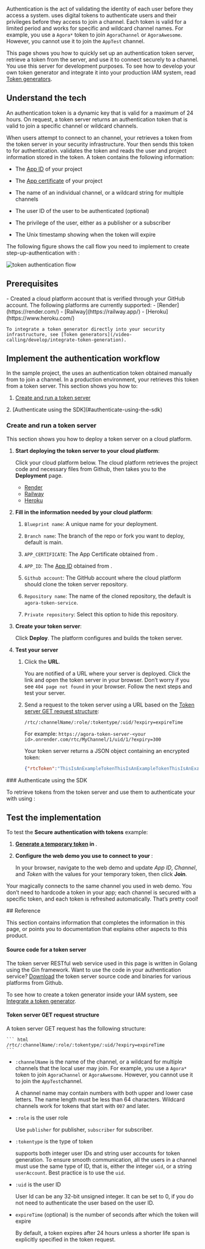 
Authentication is the act of validating the identity of each user before they access a system. <Vg k="COMPANY" />
uses digital tokens to authenticate users and their privileges before they access <Vg k="AGORA_BACKEND" /> to join a
channel. Each token is valid for a limited period and works for specific and wildcard channel names. For example, you
use a `Agora*` token to join `AgoraChannel` or `AgoraAwesome`. However, you cannot use it to join the `AppTest`
channel.

This page shows you how to quickly set up an authentication token server, retrieve a token from the server, and use it to connect securely to a  <Vpd k="NAME"/> channel. You use this server for development purposes. To see how to develop your own token generator and integrate it into your production IAM system, read [Token generators](/video-calling/develop/integrate-token-generation).

## Understand the tech

An authentication token is a dynamic key that is valid for a maximum of 24 hours. On request, a token server returns
an authentication token that is valid to join a specific channel or wildcard channels.

When users attempt to connect to an <Vg k="COMPANY" /> channel, your <Vpl k="CLIENT" /> retrieves a token from the token server in your security infrastructure. Your <Vpl k="CLIENT" /> then sends this token to <Vg k="AGORA_BACKEND" /> for authentication. <Vg k="AGORA_BACKEND" /> validates the token and reads the user and project information stored in the token. A token contains the following information:


-   The [App ID](../reference/manage-agora-account#get-the-app-id) of your <Vg k="COMPANY" /> project

-   The [App certificate](../reference/manage-agora-account#get-the-app-certificate) of your <Vg k="COMPANY" /> project

-   The name of an individual channel, or a wildcard string for multiple channels

-   The user ID of the user to be authenticated (optional)

-   The privilege of the user, either as a publisher or a subscriber

-   The Unix timestamp showing when the token will expire

The following figure shows the call flow you need to implement to create step-up-authentication with <Vg k="COMPANY" /> <Vpd k="NAME"/>:

![token authentication flow](/images/video-sdk/authentication-logic.png)

<ProductWrapper notAllowed="cloud-recording,on-premise-recording">

## Prerequisites

<Prerequisites />
-  Created a cloud platform account that is verified through your GitHub account. The following platforms are
    currently supported:
    - [Render](https://render.com/)
    - [Railway](https://railway.app/)
    - [Heroku](https://www.heroku.com/)

    To integrate a token generator directly into your security infrastructure, see [Token generators](/video-calling/develop/integrate-token-generation).

</ProductWrapper>

## Implement the authentication workflow

In the <Vg k="GET_STARTED"/> sample project, the <Vpl k="CLIENT" /> uses an authentication token obtained manually from <Vg k="CONSOLE" /> to join a channel. In a production environment, your <Vpl k="CLIENT" /> retrieves this token from a token server. This section shows you how to:

1.  [Create and run a token server](#create-and-run-a-token-server)

<ProductWrapper notAllowed="on-premise-recording">
2.  [Authenticate using the SDK](#authenticate-using-the-sdk)
</ProductWrapper>

### Create and run a token server

This section shows you how to deploy a token server on a cloud platform.

1. **Start deploying the token server to your cloud platform**:

    Click your cloud platform below. The cloud platform retrieves the project code and necessary files from Github,
then takes you to the **Deployment** page.
    -   [Render](https://render.com/deploy?repo=https://github.com/AgoraIO-Community/agora-token-service)
    -   [Railway](https://railway.app/new/template/NKYzQA?referralCode=waRWUT)
    -   [Heroku](https://www.heroku.com/deploy/?template=https://github.com/AgoraIO-Community/agora-token-service)

1. **Fill in the information needed by your cloud platform**:

    1.  `Blueprint name`: A unique name for your deployment.

    1.  `Branch name`: The branch of the repo or fork you want to deploy, default is main.

    1.  `APP_CERTIFICATE`: The App Certificate obtained from <Link target="_blank" to="{{global.AGORA_CONSOLE_URL}}"><Vg k="CONSOLE" /></Link>.

    1.  `APP_ID`: The [App ID](../reference/manage-agora-account#get-the-app-id) obtained from <Link target="_blank" to="{{global.AGORA_CONSOLE_URL}}"><Vg k="CONSOLE" /></Link>.

    1.  `Github account`: The GitHub account where the cloud platform should clone the token server repository.

    1.  `Repository name`: The name of the cloned repository, the default is `agora-token-service`.

    1.  `Private repository`: Select this option to hide this repository.

2.  **Create your token server**:

    Click **Deploy**. The platform configures and builds the token server.

3.  **Test your server**

    1. Click the **URL**.

        You are notified of a URL where your server is deployed. Click the link and open the token server in your
        browser. Don’t worry if you see `404 page not found` in your browser. Follow the next steps and test your server.

    1. Send a request to the token server using a URL based on the [Token server GET request structure](#token-server-get-request-structure):

        ```text
        /rtc/:channelName/:role/:tokentype/:uid/?expiry=expireTime
        ```

        For example: `https://agora-token-server-<your id>.onrender.com/rtc/MyChannel/1/uid/1/?expiry=300`

        Your token server returns a JSON object containing an encrypted token:

        ```json
        {"rtcToken":"ThisIsAnExampleTokenThisIsAnExampleTokenThisIsAnExampleTokenThisIsAnExampleTokenThisIsAnExampleToken"}
        ```

<ProductWrapper notAllowed="iot">

<ProjectImplementUIKit />

</ProductWrapper>

<ProductWrapper notAllowed="on-premise-recording">
### Authenticate using the SDK

To retrieve tokens from the token server and use them to authenticate your <Vpl k="CLIENT" /> with <Vg k="AGORA_BACKEND" /> using  <Vpd k="SDK" />:

<ProjectImplement />

## Test the implementation

To test the **Secure authentication with tokens** example:

1. **[Generate a temporary token](../reference/manage-agora-account#generate-a-temporary-token) in <Vg k="CONSOLE" />**.

2. **Configure the web demo you use to connect to your <Vpl k="CLIENT"/>**:

    In your browser, navigate to the <Link target="_blank" to="{{Global.DEMO_BASIC_VIDEO_CALL_URL}}"><Vg
    k="COMPANY"/> web demo</Link> and update _App ID_, _Channel_, and _Token_ with the values for your temporary token, then click **Join**.


<ProjectTest />




Your <Vpl k="PLATFORM" /> <Vpl k="CLIENT" /> magically connects to the same channel you used in web demo. You don’t need to hardcode a token in your app; each channel is secured with a specific token, and each token is refreshed automatically. That’s pretty cool!

</ProductWrapper>
## Reference

This section contains information that completes the information in this page, or points you to documentation that explains other aspects to this product.

#### Source code for a token server

The token server RESTful web service used in this page is written in Golang using the Gin framework. Want to use the code in your authentication service? [Download](https://github.com/AgoraIO-Community/agora-token-service/releases/tag/v1.4.1) the token server source code and binaries for various platforms from Github.

To see how to create a token generator inside your IAM system, see [Integrate a token generator](../develop/integrate-token-generation).

#### Token server GET request structure

A token server GET request has the following structure:

    ``` html
    /rtc/:channelName/:role/:tokentype/:uid/?expiry=expireTime
    ```

-   `:channelName` is the name of the <Vg k="COMPANY" /> channel, or a wildcard for multiple channels that the local
user may join. For example, you use a `Agora*` token to join `AgoraChannel` or `AgoraAwesome`. However, you cannot
use it to join the `AppTest`channel.

    A channel name may contain numbers with both upper and lower case letters. The name length must be less than 64
    characters. Wildcard channels work for tokens that start with `007` and later.

-   `:role` is the user role

    Use `publisher` for publisher, `subscriber` for subscriber.

-   `:tokentype` is the type of token

    <Vg k="AGORA_BACKEND" /> supports both integer user IDs and string user accounts for token generation. To ensure smooth communication, all the users in a channel must use the same type of ID, that is, either the integer `uid`, or a string `userAccount`. Best practice is to use the `uid`.

-   `:uid` is the user ID

    User Id can be any 32-bit unsigned integer. It can be set to 0, if you do not need to authenticate the user based on the user ID.

-   `expireTime` (optional) is the number of seconds after which the token will expire

    By default, a token expires after 24 hours unless a shorter life span is explicitly specified in the token request.

<Reference />
